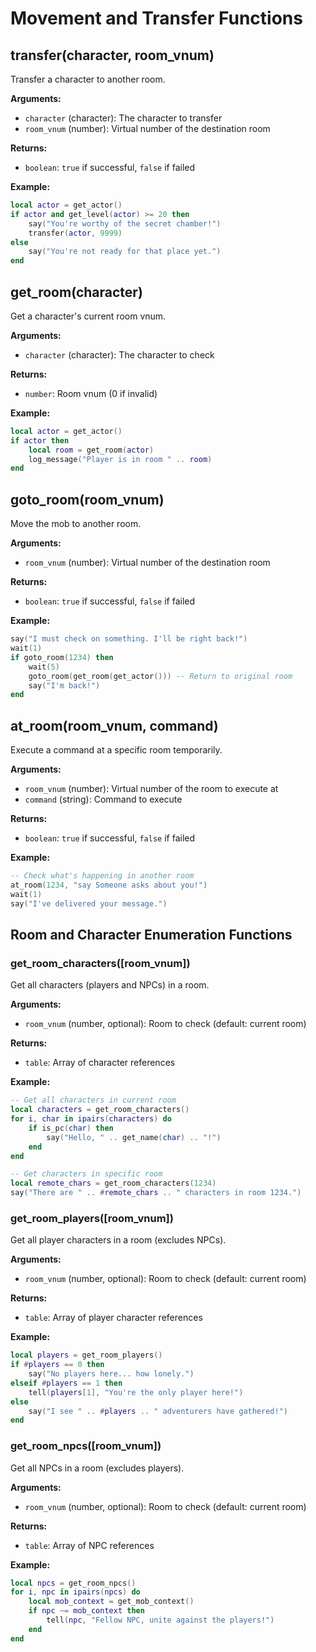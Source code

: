 # Movement and Transfer Functions

## transfer(character, room_vnum)

Transfer a character to another room.

**Arguments:**
- `character` (character): The character to transfer
- `room_vnum` (number): Virtual number of the destination room

**Returns:**
- `boolean`: `true` if successful, `false` if failed

**Example:**
```lua
local actor = get_actor()
if actor and get_level(actor) >= 20 then
    say("You're worthy of the secret chamber!")
    transfer(actor, 9999)
else
    say("You're not ready for that place yet.")
end
```

## get_room(character)

Get a character's current room vnum.

**Arguments:**
- `character` (character): The character to check

**Returns:**
- `number`: Room vnum (0 if invalid)

**Example:**
```lua
local actor = get_actor()
if actor then
    local room = get_room(actor)
    log_message("Player is in room " .. room)
end
```

## goto_room(room_vnum)

Move the mob to another room.

**Arguments:**
- `room_vnum` (number): Virtual number of the destination room

**Returns:**
- `boolean`: `true` if successful, `false` if failed

**Example:**
```lua
say("I must check on something. I'll be right back!")
wait(1)
if goto_room(1234) then
    wait(5)
    goto_room(get_room(get_actor())) -- Return to original room
    say("I'm back!")
end
```

## at_room(room_vnum, command)

Execute a command at a specific room temporarily.

**Arguments:**
- `room_vnum` (number): Virtual number of the room to execute at
- `command` (string): Command to execute

**Returns:**
- `boolean`: `true` if successful, `false` if failed

**Example:**
```lua
-- Check what's happening in another room
at_room(1234, "say Someone asks about you!")
wait(1)
say("I've delivered your message.")
```

## Room and Character Enumeration Functions

### get_room_characters([room_vnum])

Get all characters (players and NPCs) in a room.

**Arguments:**
- `room_vnum` (number, optional): Room to check (default: current room)

**Returns:**
- `table`: Array of character references

**Example:**
```lua
-- Get all characters in current room
local characters = get_room_characters()
for i, char in ipairs(characters) do
    if is_pc(char) then
        say("Hello, " .. get_name(char) .. "!")
    end
end

-- Get characters in specific room
local remote_chars = get_room_characters(1234)
say("There are " .. #remote_chars .. " characters in room 1234.")
```

### get_room_players([room_vnum])

Get all player characters in a room (excludes NPCs).

**Arguments:**
- `room_vnum` (number, optional): Room to check (default: current room)

**Returns:**
- `table`: Array of player character references

**Example:**
```lua
local players = get_room_players()
if #players == 0 then
    say("No players here... how lonely.")
elseif #players == 1 then
    tell(players[1], "You're the only player here!")
else
    say("I see " .. #players .. " adventurers have gathered!")
end
```

### get_room_npcs([room_vnum])

Get all NPCs in a room (excludes players).

**Arguments:**
- `room_vnum` (number, optional): Room to check (default: current room)

**Returns:**
- `table`: Array of NPC references

**Example:**
```lua
local npcs = get_room_npcs()
for i, npc in ipairs(npcs) do
    local mob_context = get_mob_context()
    if npc ~= mob_context then
        tell(npc, "Fellow NPC, unite against the players!")
    end
end
```